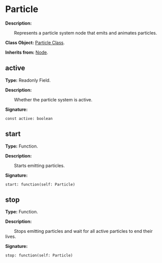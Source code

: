 
# Particle

**Description:**

&emsp;&emsp;Represents a particle system node that emits and animates particles.

**Class Object:** [Particle Class](/docs/api/Class%20Object/Particle).

**Inherits from:** [Node](/docs/api/Class/Node).

## active

**Type:** Readonly Field.

**Description:**

&emsp;&emsp;Whether the particle system is active.

**Signature:**
```tl
const active: boolean
```

## start

**Type:** Function.

**Description:**

&emsp;&emsp;Starts emitting particles.

**Signature:**
```tl
start: function(self: Particle)
```

## stop

**Type:** Function.

**Description:**

&emsp;&emsp;Stops emitting particles and wait for all active particles to end their lives.

**Signature:**
```tl
stop: function(self: Particle)
```